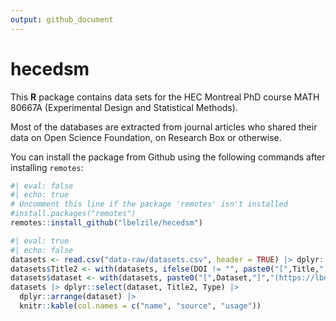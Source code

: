 ```yaml
---
output: github_document
---
```


# hecedsm

This **R** package contains data sets for the HEC Montreal PhD course MATH 80667A (Experimental Design and Statistical Methods).

Most of the databases are extracted from journal articles who shared their data on Open Science Foundation, on Research Box or otherwise.


You can install the package from Github using the following commands after installing `remotes`:

```r
#| eval: false
#| echo: true
# Uncomment this line if the package 'remotes' isn't installed
#install.packages("remotes") 
remotes::install_github("lbelzile/hecedsm")
```

```r
#| eval: true
#| echo: false
datasets <- read.csv("data-raw/datasets.csv", header = TRUE) |> dplyr::filter(!Source %in% c(5,6))
datasets$Title2 <- with(datasets, ifelse(DOI != "", paste0("[",Title,"]","(https://doi.org/", DOI, ")"), Title))
datasets$dataset <- with(datasets, paste0("[",Dataset,"]","(https://lbelzile.github.io/hecedsm/reference/", Dataset,".html)"))
datasets |> dplyr::select(dataset, Title2, Type) |>
  dplyr::arrange(dataset) |>
  knitr::kable(col.names = c("name", "source", "usage"))
```
